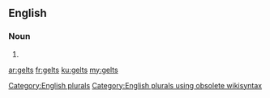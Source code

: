 ==English==

===Noun===
{{head|en}}

# {{plural of|gelt}}

[[Category:English plurals]][[Category:English plurals using obsolete wikisyntax]]

[[ar:gelts]]
[[fr:gelts]]
[[ku:gelts]]
[[my:gelts]]